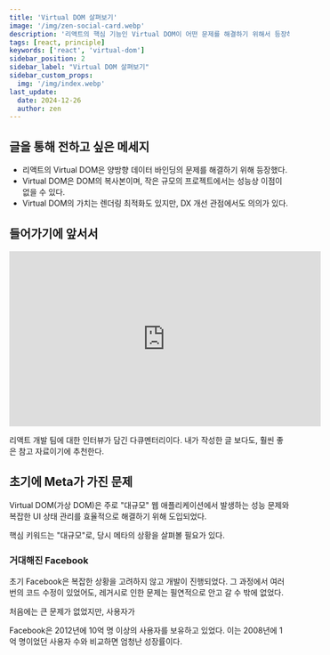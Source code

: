 ```yaml
---
title: 'Virtual DOM 살펴보기'
image: '/img/zen-social-card.webp'
description: '리액트의 핵심 기능인 Virtual DOM이 어떤 문제를 해결하기 위해서 등장하였는지, 그리고 어떻게 동작하는지 살펴보고자 합니다.'
tags: [react, principle]
keywords: ['react', 'virtual-dom']
sidebar_position: 2
sidebar_label: "Virtual DOM 살펴보기"
sidebar_custom_props:
  img: '/img/index.webp'
last_update:
  date: 2024-12-26
  author: zen
---
```


## 글을 통해 전하고 싶은 메세지

- 리액트의 Virtual DOM은 양방향 데이터 바인딩의 문제를 해결하기 위해 등장했다.
- Virtual DOM은 DOM의 복사본이며, 작은 규모의 프로젝트에서는 성능상 이점이 없을 수 있다.
- Virtual DOM의 가치는 렌더링 최적화도 있지만, DX 개선 관점에서도 의의가 있다.

## 들어가기에 앞서서

<p align="center">

<iframe width="560" height="315" src="https://www.youtube.com/embed/8pDqJVdNa44?si=ZuLzFS817OSylaZm" title="YouTube video player" frameborder="0" allow="accelerometer; autoplay; clipboard-write; encrypted-media; gyroscope; picture-in-picture; web-share" referrerpolicy="strict-origin-when-cross-origin" allowfullscreen></iframe>

</p>

리액트 개발 팀에 대한 인터뷰가 담긴 다큐멘터리이다. 내가 작성한 글 보다도, 훨씬 좋은 참고 자료이기에 추천한다.

## 초기에 Meta가 가진 문제

Virtual DOM(가상 DOM)은 주로 "대규모" 웹 애플리케이션에서 발생하는 성능 문제와 복잡한 UI 상태 관리를 효율적으로 해결하기 위해 도입되었다.

핵심 키워드는 "대규모"로, 당시 메타의 상황을 살펴볼 필요가 있다.

### 거대해진 Facebook

초기 Facebook은 복잡한 상황을 고려하지 않고 개발이 진행되었다. 그 과정에서 여러번의 코드 수정이 있었어도, 레거시로 인한 문제는 필연적으로 안고 갈 수 밖에 없었다.

처음에는 큰 문제가 없었지만, 사용자가

Facebook은 2012년에 10억 명 이상의 사용자를 보유하고 있었다. 이는 2008년에 1억 명이었던 사용자 수와 비교하면 엄청난 성장률이다.

